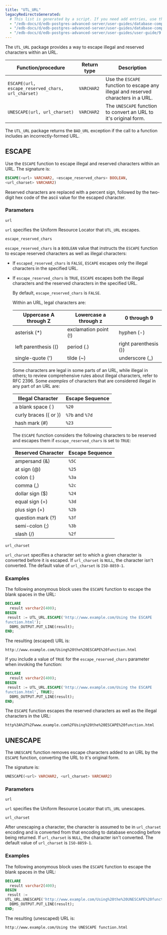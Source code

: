```yaml
---
title: "UTL_URL"
legacyRedirectsGenerated:
  # This list is generated by a script. If you need add entries, use the `legacyRedirects` key.
  - "/edb-docs/d/edb-postgres-advanced-server/user-guides/database-compatibility-for-oracle-developers-built-in-package-guide/9.6/Database_Compatibility_for_Oracle_Developers_Built-in_Package_Guide.1.38.html"
  - "/edb-docs/d/edb-postgres-advanced-server/user-guides/database-compatibility-for-oracle-developers-guide/9.5/Database_Compatibility_for_Oracle_Developers_Guide.1.211.html"
  - "/edb-docs/d/edb-postgres-advanced-server/user-guides/user-guide/9.5/EDB_Postgres_Enterprise_Guide.1.169.html"
---
```


The `UTL_URL` package provides a way to escape illegal and reserved characters within an URL.

| Function/procedure                                | Return type | Description                                                                       |
| ------------------------------------------------- | ----------- | --------------------------------------------------------------------------------- |
| `ESCAPE(url, escape_reserved_chars, url_charset)` | `VARCHAR2`  | Use the `ESCAPE` function to escape any illegal and reserved characters in a URL. |
| `UNESCAPE(url, url_charset)`                      | `VARCHAR2`  | The `UNESCAPE` function to convert an URL to it's original form.                  |

The `UTL_URL` package returns the `BAD_URL` exception if the call to a function includes an incorrectly-formed URL.

## ESCAPE

Use the `ESCAPE` function to escape illegal and reserved characters within an URL. The signature is:

```sql
ESCAPE(<url> VARCHAR2, <escape_reserved_chars> BOOLEAN,
<url_charset> VARCHAR2)
```

Reserved characters are replaced with a percent sign, followed by the two-digit hex code of the ascii value for the escaped character.

### Parameters

`url`

 `url` specifies the Uniform Resource Locator that `UTL_URL` escapes.

`escape_reserved_chars`

 `escape_reserved_chars` is a `BOOLEAN` value that instructs the `ESCAPE` function to escape reserved characters as well as illegal characters:

-   If `escaped_reserved_chars` is `FALSE`, `ESCAPE` escapes only the illegal characters in the specified URL.
-   If `escape_reserved_chars` is `TRUE`, `ESCAPE` escapes both the illegal characters and the reserved characters in the specified URL.

    By default, `escape_reserved_chars` is `FALSE`.

    Within an URL, legal characters are:

    | Uppercase A through Z | Lowercase a through z | 0 through 9           |
    | --------------------- | --------------------- | --------------------- |
    | asterisk (\*)         | exclamation point (!) | hyphen (-)            |
    | left parenthesis (()  | period (.)            | right parenthesis ()) |
    | single-quote (')      | tilde (~)             | underscore (\_)       |

    Some characters are legal in some parts of an URL, while illegal in others; to review comprehensive rules about illegal characters, refer to RFC 2396. Some *examples* of characters that are considered illegal in any part of an URL are:

    | Illegal Character     | Escape Sequence |
    | --------------------- | --------------- |
    | a blank space ( )     | `%20`           |
    | curly braces ({ or }) | `%7b` and `%7d` |
    | hash mark (#)         | `%23`           |

    The `ESCAPE` function considers the following characters to be reserved and escapes them if `escape_reserved_chars` is set to `TRUE`:

    | Reserved Character | Escape Sequence |
    | ------------------ | --------------- |
    | ampersand (&)      | `%5C`           |
    | at sign (@)        | `%25`           |
    | colon (:)          | `%3a`           |
    | comma (,)          | `%2c`           |
    | dollar sign ($)    | `%24`           |
    | equal sign (=)     | `%3d`           |
    | plus sign (+)      | `%2b`           |
    | question mark (?)  | `%3f`           |
    | semi-colon (;)     | `%3b`           |
    | slash (/)          | `%2f`           |

`url_charset`

 `url_charset` specifies a character set to which a given character is converted before it is escaped. If `url_charset` is `NULL`, the character isn't converted. The default value of `url_charset` is `ISO-8859-1`.

### Examples

The following anonymous block uses the `ESCAPE` function to escape the blank spaces in the URL:

```sql
DECLARE
  result varchar2(400);
BEGIN
 result := UTL_URL.ESCAPE('http://www.example.com/Using the ESCAPE
function.html');
  DBMS_OUTPUT.PUT_LINE(result);
END;
```

The resulting (escaped) URL is:

```text
http://www.example.com/Using%20the%20ESCAPE%20function.html
```

If you include a value of `TRUE` for the `escape_reserved_chars` parameter when invoking the function:

```sql
DECLARE
  result varchar2(400);
BEGIN
 result := UTL_URL.ESCAPE('http://www.example.com/Using the ESCAPE
function.html', TRUE);
  DBMS_OUTPUT.PUT_LINE(result);
END;
```

The `ESCAPE` function escapes the reserved characters as well as the illegal characters in the URL:

```text
http%3A%2F%2Fwww.example.com%2FUsing%20the%20ESCAPE%20function.html
```

## UNESCAPE

The `UNESCAPE` function removes escape characters added to an URL by the `ESCAPE` function, converting the URL to it's original form.

The signature is:

```sql
UNESCAPE(<url> VARCHAR2, <url_charset> VARCHAR2)
```

### Parameters

`url`

 `url` specifies the Uniform Resource Locator that `UTL_URL` unescapes.

`url_charset`

 After unescaping a character, the character is assumed to be in `url_charset` encoding and is converted from that encoding to database encoding before being returned. If `url_charset` is `NULL`, the character isn't converted. The default value of `url_charset` is `ISO-8859-1`.

### Examples

The following anonymous block uses the `ESCAPE` function to escape the blank spaces in the URL:

```sql
DECLARE
  result varchar2(400);
BEGIN
 result := 
UTL_URL.UNESCAPE('http://www.example.com/Using%20the%20UNESCAPE%20function.html');
  DBMS_OUTPUT.PUT_LINE(result);
END;
```

The resulting (unescaped) URL is:

```text
http://www.example.com/Using the UNESCAPE function.html
```
